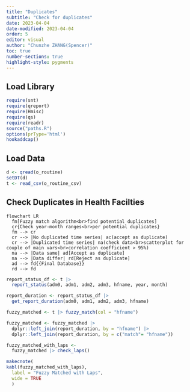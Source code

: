 ```yaml
---
title: "Duplicates"
subtitle: "Check for duplicates"
date: 2023-04-04
date-modified: 2023-04-04
order: 5
editor: visual
author: "Chunzhe ZHANG(Spencer)"
toc: true
number-sections: true
highlight-style: pygments
---
```


## Load Library  {.unnumbered}
```r
require(snt)
require(qreport)
require(Hmisc)
require(qs)
require(readr)
source("paths.R")
options(prType='html')
hookaddcap()
```

## Load Data {.unnumbered}

```r
d <- qread(o_routine)
setDT(d)
t <- read_csv(o_routine_csv)
```


## Check Duplicates in Health Facilties

```mermaid
flowchart LR
  fm[Fuzzy match algorithm<br>find potential duplicates]
  cr{Check year-month ranges<br>per potential duplicates}
  fm --> cr
  cr --> |No duplicated time series| ac(accept as duplicate)
  cr --> |Duplicated time series| na(check data<br>scatterplot for couple of main vars<br>correlation coefficient > 95%)
  na --> |Data same| ad[Accept as duplicate]
  na --> |Data differ| rd[Reject as duplicate]
  ad --> fd{{Final Database}}
  rd --> fd
```

```r
report_status_df <- t |>
  report_status(adm0, adm1, adm2, adm3, hfname, year, month)

report_duration <- report_status_df |>
  get_report_duration(adm0, adm1, adm2, adm3, hfname)

fuzzy_matched <- t |> fuzzy_match(col = "hfname")

fuzzy_matched <- fuzzy_matched |> 
  dplyr::left_join(report_duration, by = "hfname") |>
  dplyr::left_join(report_duration, by = c("match"= "hfname"))

fuzzy_matched_with_laps <- 
  fuzzy_matched |> check_laps()

makecnote(
kabl(fuzzy_matched_with_laps),
  label = "Fuzzy Matched with Laps",
  wide = TRUE
  )
```

